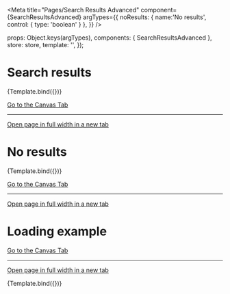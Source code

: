 

<Meta
  title="Pages/Search Results Advanced"
  component={SearchResultsAdvanced}
  argTypes={{
    noResults: { name:'No results', control: { type: 'boolean' } },
  }}
/>

  props: Object.keys(argTypes),
  components: { SearchResultsAdvanced },
  store: store,
  template: '<SearchResultsAdvanced :noResults="noResults" :isLoading="isLoading" />',
});

# Search results

<Canvas>
  <Story
    name="With results"
    args={{
      noResults: false,
      isLoading: false
    }}
  >
    {Template.bind({})}
  </Story>
</Canvas>

<a href="?path=/story/pages-search-results--example">Go to the Canvas Tab</a>

---

<a href="?id=pages-search-results--with-results&args=&viewMode=story" target="_blank">Open page in full width in a new tab</a>

# No results

<Canvas>
  <Story
    name="Without results"
    args={{
      noResults: true,
      isLoading: false
    }}
  >
    {Template.bind({})}
  </Story>
</Canvas>

<a href="?path=/story/pages-search-results--example">Go to the Canvas Tab</a>

---

<a href="?id=pages-search-results--without-results&args=&viewMode=story" target="_blank">Open page in full width in a new tab</a>



# Loading example

<a href="?path=/story/pages-search-results--example">Go to the Canvas Tab</a>

---

<a href="?id=pages-search-results--when-loading&args=&viewMode=story" target="_blank">Open page in full width in a new tab</a>

<Canvas>
  <Story
    name="When Loading"
    args={{
      noResults: true,
      isLoading: true
    }}
  >
    {Template.bind({})}
  </Story>
</Canvas>


